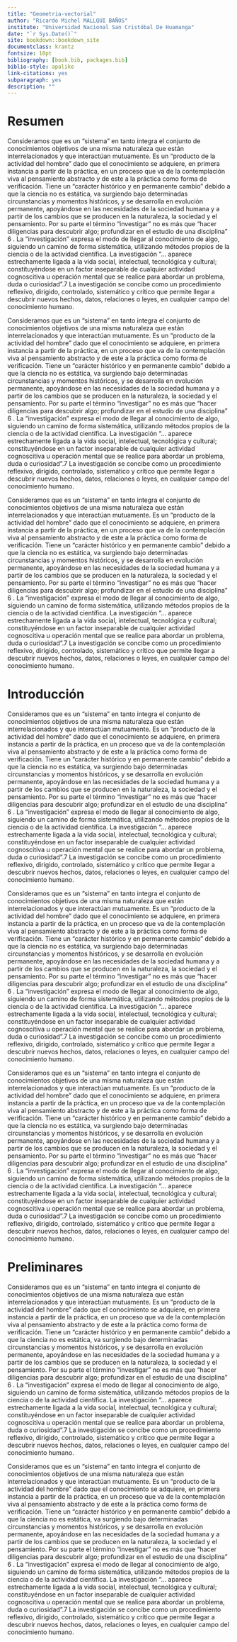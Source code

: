 ```yaml
--- 
title: "Geometria-vectorial"
author: "Ricardo Michel MALLQUI BAÑOS"
institute: "Universidad Nacional San Cristóbal De Huamanga"
date: "`r Sys.Date()`"
site: bookdown::bookdown_site
documentclass: krantz
fontsize: 10pt
bibliography: [book.bib, packages.bib]
biblio-style: apalike
link-citations: yes
subparagraph: yes
description: ""
---
```

\newcommand{\N}{\mathbb{N}}
\newcommand{\R}{\mathbb{R}}
\newcommand{\CC}{\mathbb{C}}
\newcommand{\I}{\mathbb{I}}
\newcommand{\f}{\mathbb{f}}
\newcommand{\X}{\mathbb{X}}
\newcommand{\D}{\mathbb{D}}
\newcommand{\Z}{\mathbb{Z}}
\newcommand{\Q}{\mathbb{Q}}
\newcommand{\norm}[1]{\left\Vert#1\right\Vert}
\newcommand{\abs}[1]{\left\vert#1\right\vert}
\newcommand{\set}[1]{\left\{#1\right\}}
\newcommand{\seq}[1]{\left<#1\right>}
\newcommand{\co}[1]{\left[#1\right]}
\newcommand{\cc}[1]{\left(#1\right)}
\newcommand{\J}{\mathcal{J}}
\newcommand{\K}{\mathcal{K}}
\newcommand{\M}{\mathcal{M}}
\newcommand{\F}{\mathcal{F}}

# Resumen {-}
Consideramos que es un “sistema” en tanto integra el conjunto de
conocimientos
 objetivos
 de
 una
 misma
 naturaleza
 que
 están
interrelacionados y que interactúan mutuamente.
Es un “producto de la actividad del hombre” dado que el conocimiento
se adquiere, en primera instancia a partir de la práctica, en un proceso que
va de la contemplación viva al pensamiento abstracto y de este a la práctica
como forma de verificación.
Tiene un “carácter histórico y en permanente cambio” debido a que la
ciencia no es estática, va surgiendo bajo determinadas circunstancias y
momentos históricos, y se desarrolla en evolución permanente, apoyándose
en las necesidades de la sociedad humana y a partir de los cambios que se
producen en la naturaleza, la sociedad y el pensamiento.
Por su parte el término “investigar” no es más que “hacer diligencias para
descubrir algo; profundizar en el estudio de una disciplina” 6
.
La “investigación”
 expresa el modo de llegar al conocimiento de algo,
siguiendo un camino de forma sistemática, utilizando métodos propios de la
ciencia o de la actividad científica. La investigación “... aparece estrechamente
ligada a la vida social, intelectual, tecnológica y cultural; constituyéndose en un
factor inseparable de cualquier actividad cognoscitiva u operación mental que se
realice para abordar un problema, duda o curiosidad”.7
La investigación se concibe como un procedimiento reflexivo, dirigido,
controlado, sistemático y crítico que permite llegar a descubrir nuevos
hechos, datos, relaciones o leyes, en cualquier campo del conocimiento
humano.

Consideramos que es un “sistema” en tanto integra el conjunto de
conocimientos
 objetivos
 de
 una
 misma
 naturaleza
 que
 están
interrelacionados y que interactúan mutuamente.
Es un “producto de la actividad del hombre” dado que el conocimiento
se adquiere, en primera instancia a partir de la práctica, en un proceso que
va de la contemplación viva al pensamiento abstracto y de este a la práctica
como forma de verificación.
Tiene un “carácter histórico y en permanente cambio” debido a que la
ciencia no es estática, va surgiendo bajo determinadas circunstancias y
momentos históricos, y se desarrolla en evolución permanente, apoyándose
en las necesidades de la sociedad humana y a partir de los cambios que se
producen en la naturaleza, la sociedad y el pensamiento.
Por su parte el término “investigar” no es más que “hacer diligencias para
descubrir algo; profundizar en el estudio de una disciplina” 6
.
La “investigación”
 expresa el modo de llegar al conocimiento de algo,
siguiendo un camino de forma sistemática, utilizando métodos propios de la
ciencia o de la actividad científica. La investigación “... aparece estrechamente
ligada a la vida social, intelectual, tecnológica y cultural; constituyéndose en un
factor inseparable de cualquier actividad cognoscitiva u operación mental que se
realice para abordar un problema, duda o curiosidad”.7
La investigación se concibe como un procedimiento reflexivo, dirigido,
controlado, sistemático y crítico que permite llegar a descubrir nuevos
hechos, datos, relaciones o leyes, en cualquier campo del conocimiento
humano.

Consideramos que es un “sistema” en tanto integra el conjunto de
conocimientos
 objetivos
 de
 una
 misma
 naturaleza
 que
 están
interrelacionados y que interactúan mutuamente.
Es un “producto de la actividad del hombre” dado que el conocimiento
se adquiere, en primera instancia a partir de la práctica, en un proceso que
va de la contemplación viva al pensamiento abstracto y de este a la práctica
como forma de verificación.
Tiene un “carácter histórico y en permanente cambio” debido a que la
ciencia no es estática, va surgiendo bajo determinadas circunstancias y
momentos históricos, y se desarrolla en evolución permanente, apoyándose
en las necesidades de la sociedad humana y a partir de los cambios que se
producen en la naturaleza, la sociedad y el pensamiento.
Por su parte el término “investigar” no es más que “hacer diligencias para
descubrir algo; profundizar en el estudio de una disciplina” 6
.
La “investigación”
 expresa el modo de llegar al conocimiento de algo,
siguiendo un camino de forma sistemática, utilizando métodos propios de la
ciencia o de la actividad científica. La investigación “... aparece estrechamente
ligada a la vida social, intelectual, tecnológica y cultural; constituyéndose en un
factor inseparable de cualquier actividad cognoscitiva u operación mental que se
realice para abordar un problema, duda o curiosidad”.7
La investigación se concibe como un procedimiento reflexivo, dirigido,
controlado, sistemático y crítico que permite llegar a descubrir nuevos
hechos, datos, relaciones o leyes, en cualquier campo del conocimiento
humano.

# Introducción{-}
Consideramos que es un “sistema” en tanto integra el conjunto de
conocimientos
 objetivos
 de
 una
 misma
 naturaleza
 que
 están
interrelacionados y que interactúan mutuamente.
Es un “producto de la actividad del hombre” dado que el conocimiento
se adquiere, en primera instancia a partir de la práctica, en un proceso que
va de la contemplación viva al pensamiento abstracto y de este a la práctica
como forma de verificación.
Tiene un “carácter histórico y en permanente cambio” debido a que la
ciencia no es estática, va surgiendo bajo determinadas circunstancias y
momentos históricos, y se desarrolla en evolución permanente, apoyándose
en las necesidades de la sociedad humana y a partir de los cambios que se
producen en la naturaleza, la sociedad y el pensamiento.
Por su parte el término “investigar” no es más que “hacer diligencias para
descubrir algo; profundizar en el estudio de una disciplina” 6
.
La “investigación”
 expresa el modo de llegar al conocimiento de algo,
siguiendo un camino de forma sistemática, utilizando métodos propios de la
ciencia o de la actividad científica. La investigación “... aparece estrechamente
ligada a la vida social, intelectual, tecnológica y cultural; constituyéndose en un
factor inseparable de cualquier actividad cognoscitiva u operación mental que se
realice para abordar un problema, duda o curiosidad”.7
La investigación se concibe como un procedimiento reflexivo, dirigido,
controlado, sistemático y crítico que permite llegar a descubrir nuevos
hechos, datos, relaciones o leyes, en cualquier campo del conocimiento
humano.

Consideramos que es un “sistema” en tanto integra el conjunto de
conocimientos
 objetivos
 de
 una
 misma
 naturaleza
 que
 están
interrelacionados y que interactúan mutuamente.
Es un “producto de la actividad del hombre” dado que el conocimiento
se adquiere, en primera instancia a partir de la práctica, en un proceso que
va de la contemplación viva al pensamiento abstracto y de este a la práctica
como forma de verificación.
Tiene un “carácter histórico y en permanente cambio” debido a que la
ciencia no es estática, va surgiendo bajo determinadas circunstancias y
momentos históricos, y se desarrolla en evolución permanente, apoyándose
en las necesidades de la sociedad humana y a partir de los cambios que se
producen en la naturaleza, la sociedad y el pensamiento.
Por su parte el término “investigar” no es más que “hacer diligencias para
descubrir algo; profundizar en el estudio de una disciplina” 6
.
La “investigación”
 expresa el modo de llegar al conocimiento de algo,
siguiendo un camino de forma sistemática, utilizando métodos propios de la
ciencia o de la actividad científica. La investigación “... aparece estrechamente
ligada a la vida social, intelectual, tecnológica y cultural; constituyéndose en un
factor inseparable de cualquier actividad cognoscitiva u operación mental que se
realice para abordar un problema, duda o curiosidad”.7
La investigación se concibe como un procedimiento reflexivo, dirigido,
controlado, sistemático y crítico que permite llegar a descubrir nuevos
hechos, datos, relaciones o leyes, en cualquier campo del conocimiento
humano.

Consideramos que es un “sistema” en tanto integra el conjunto de
conocimientos
 objetivos
 de
 una
 misma
 naturaleza
 que
 están
interrelacionados y que interactúan mutuamente.
Es un “producto de la actividad del hombre” dado que el conocimiento
se adquiere, en primera instancia a partir de la práctica, en un proceso que
va de la contemplación viva al pensamiento abstracto y de este a la práctica
como forma de verificación.
Tiene un “carácter histórico y en permanente cambio” debido a que la
ciencia no es estática, va surgiendo bajo determinadas circunstancias y
momentos históricos, y se desarrolla en evolución permanente, apoyándose
en las necesidades de la sociedad humana y a partir de los cambios que se
producen en la naturaleza, la sociedad y el pensamiento.
Por su parte el término “investigar” no es más que “hacer diligencias para
descubrir algo; profundizar en el estudio de una disciplina” 6
.
La “investigación”
 expresa el modo de llegar al conocimiento de algo,
siguiendo un camino de forma sistemática, utilizando métodos propios de la
ciencia o de la actividad científica. La investigación “... aparece estrechamente
ligada a la vida social, intelectual, tecnológica y cultural; constituyéndose en un
factor inseparable de cualquier actividad cognoscitiva u operación mental que se
realice para abordar un problema, duda o curiosidad”.7
La investigación se concibe como un procedimiento reflexivo, dirigido,
controlado, sistemático y crítico que permite llegar a descubrir nuevos
hechos, datos, relaciones o leyes, en cualquier campo del conocimiento
humano.

# Preliminares{-}
Consideramos que es un “sistema” en tanto integra el conjunto de
conocimientos
 objetivos
 de
 una
 misma
 naturaleza
 que
 están
interrelacionados y que interactúan mutuamente.
Es un “producto de la actividad del hombre” dado que el conocimiento
se adquiere, en primera instancia a partir de la práctica, en un proceso que
va de la contemplación viva al pensamiento abstracto y de este a la práctica
como forma de verificación.
Tiene un “carácter histórico y en permanente cambio” debido a que la
ciencia no es estática, va surgiendo bajo determinadas circunstancias y
momentos históricos, y se desarrolla en evolución permanente, apoyándose
en las necesidades de la sociedad humana y a partir de los cambios que se
producen en la naturaleza, la sociedad y el pensamiento.
Por su parte el término “investigar” no es más que “hacer diligencias para
descubrir algo; profundizar en el estudio de una disciplina” 6
.
La “investigación”
 expresa el modo de llegar al conocimiento de algo,
siguiendo un camino de forma sistemática, utilizando métodos propios de la
ciencia o de la actividad científica. La investigación “... aparece estrechamente
ligada a la vida social, intelectual, tecnológica y cultural; constituyéndose en un
factor inseparable de cualquier actividad cognoscitiva u operación mental que se
realice para abordar un problema, duda o curiosidad”.7
La investigación se concibe como un procedimiento reflexivo, dirigido,
controlado, sistemático y crítico que permite llegar a descubrir nuevos
hechos, datos, relaciones o leyes, en cualquier campo del conocimiento
humano.

Consideramos que es un “sistema” en tanto integra el conjunto de
conocimientos
 objetivos
 de
 una
 misma
 naturaleza
 que
 están
interrelacionados y que interactúan mutuamente.
Es un “producto de la actividad del hombre” dado que el conocimiento
se adquiere, en primera instancia a partir de la práctica, en un proceso que
va de la contemplación viva al pensamiento abstracto y de este a la práctica
como forma de verificación.
Tiene un “carácter histórico y en permanente cambio” debido a que la
ciencia no es estática, va surgiendo bajo determinadas circunstancias y
momentos históricos, y se desarrolla en evolución permanente, apoyándose
en las necesidades de la sociedad humana y a partir de los cambios que se
producen en la naturaleza, la sociedad y el pensamiento.
Por su parte el término “investigar” no es más que “hacer diligencias para
descubrir algo; profundizar en el estudio de una disciplina” 6
.
La “investigación”
 expresa el modo de llegar al conocimiento de algo,
siguiendo un camino de forma sistemática, utilizando métodos propios de la
ciencia o de la actividad científica. La investigación “... aparece estrechamente
ligada a la vida social, intelectual, tecnológica y cultural; constituyéndose en un
factor inseparable de cualquier actividad cognoscitiva u operación mental que se
realice para abordar un problema, duda o curiosidad”.7
La investigación se concibe como un procedimiento reflexivo, dirigido,
controlado, sistemático y crítico que permite llegar a descubrir nuevos
hechos, datos, relaciones o leyes, en cualquier campo del conocimiento
humano.
